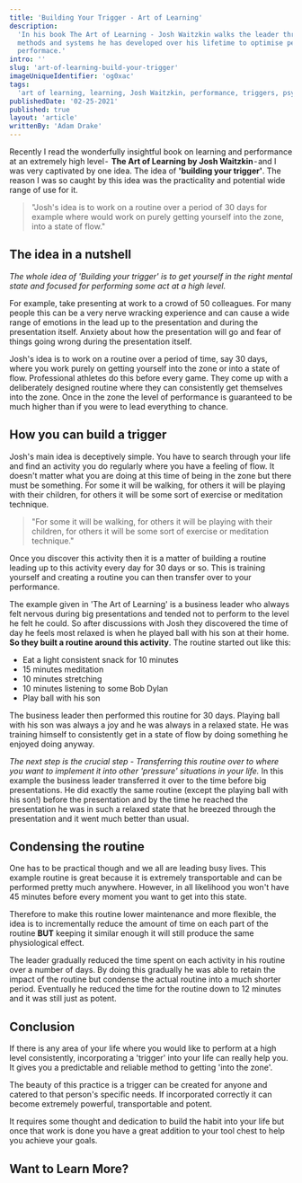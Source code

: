 ```yaml
---
title: 'Building Your Trigger - Art of Learning'
description:
  'In his book The Art of Learning - Josh Waitzkin walks the leader through his
  methods and systems he has developed over his lifetime to optimise peak
  performace.'
intro: ''
slug: 'art-of-learning-build-your-trigger'
imageUniqueIdentifier: 'og0xac'
tags:
  'art of learning, learning, Josh Waitzkin, performance, triggers, psychology'
publishedDate: '02-25-2021'
published: true
layout: 'article'
writtenBy: 'Adam Drake'
---
```


<p style={{ fontSize: '20px' }}>
  Recently I read the wonderfully insightful book on learning and performance at
  an extremely high level - 
  <strong>The Art of Learning by Josh Waitzkin</strong> - and I was very
  captivated by one idea. The idea of <strong>'building your trigger'</strong>.
  The reason I was so caught by this idea was the practicality and potential
  wide range of use for it.
</p>

> "Josh's idea is to work on a routine over a period of 30 days for example
> where would work on purely getting yourself into the zone, into a state
> of flow."

## The idea in a nutshell

_The whole idea of 'Building your trigger' is to get yourself in the right
mental state and focused for performing some act at a high level._

For example, take presenting at work to a crowd of 50 colleagues. For many
people this can be a very nerve wracking experience and can cause a wide range
of emotions in the lead up to the presentation and during the presentation
itself. Anxiety about how the presentation will go and fear of things going
wrong during the presentation itself.

Josh's idea is to work on a routine over a period of time, say 30 days, where
you work purely on getting yourself into the zone or into a state of flow.
Professional athletes do this before every game. They come up with a
deliberately designed routine where they can consistently get themselves into
the zone. Once in the zone the level of performance is guaranteed to be much
higher than if you were to lead everything to chance.

## How you can build a trigger

Josh's main idea is deceptively simple. You have to search through your life and
find an activity you do regularly where you have a feeling of flow. It doesn't
matter what you are doing at this time of being in the zone but there must be
something. For some it will be walking, for others it will be playing with their
children, for others it will be some sort of exercise or meditation technique.

> "For some it will be walking, for others it will be playing with their
> children, for others it will be some sort of exercise or meditation
> technique."

Once you discover this activity then it is a matter of building a routine
leading up to this activity every day for 30 days or so. This is training
yourself and creating a routine you can then transfer over to your performance.

<Image960x660
  src="building-your-trigger_liy57s"
  altText="Presenter to audience"
  imageCategory="articles"
/>

The example given in 'The Art of Learning' is a business leader who always felt
nervous during big presentations and tended not to perform to the level he felt
he could. So after discussions with Josh they discovered the time of day he
feels most relaxed is when he played ball with his son at their home. **So they
built a routine around this activity**. The routine started out like this:

- Eat a light consistent snack for 10 minutes
- 15 minutes meditation
- 10 minutes stretching
- 10 minutes listening to some Bob Dylan
- Play ball with his son

The business leader then performed this routine for 30 days. Playing ball with
his son was always a joy and he was always in a relaxed state. He was training
himself to consistently get in a state of flow by doing something he enjoyed
doing anyway.

_The next step is the crucial step - Transferring this routine over to where you
want to implement it into other 'pressure' situations in your life._ In this
example the business leader transferred it over to the time before big
presentations. He did exactly the same routine (except the playing ball with his
son!) before the presentation and by the time he reached the presentation he was
in such a relaxed state that he breezed through the presentation and it went
much better than usual.

## Condensing the routine

One has to be practical though and we all are leading busy lives. This example
routine is great because it is extremely transportable and can be performed
pretty much anywhere. However, in all likelihood you won't have 45 minutes
before every moment you want to get into this state.

Therefore to make this routine lower maintenance and more flexible, the idea is
to incrementally reduce the amount of time on each part of the routine **BUT**
keeping it similar enough it will still produce the same physiological effect.

The leader gradually reduced the time spent on each activity in his routine over
a number of days. By doing this gradually he was able to retain the impact of
the routine but condense the actual routine into a much shorter period.
Eventually he reduced the time for the routine down to 12 minutes and it was
still just as potent.

## Conclusion

If there is any area of your life where you would like to perform at a high
level consistently, incorporating a 'trigger' into your life can really help
you. It gives you a predictable and reliable method to getting 'into the zone'.

The beauty of this practice is a trigger can be created for anyone and catered
to that person's specific needs. If incorporated correctly it can become
extremely powerful, transportable and potent.

It requires some thought and dedication to build the habit into your life but
once that work is done you have a great addition to your tool chest to help you
achieve your goals.

## Want to Learn More?

<Image266x400
  src="josh-waitzkin-art-of-learning_aqomaf"
  altText="The Art of Learning - Josh Waitzkin"
  imageCategory="book-summaries"
/>

<Box textAlign="center">
  <AmazonCta link="https://www.amazon.com/gp/product/0743277465/ref=as_li_tl?ie=UTF8&camp=1789&creative=9325&creativeASIN=0743277465&linkCode=as2&tag=paperbacktrav-20&linkId=d3357e90f7c3c96b77475117658f3e07" />
</Box>
